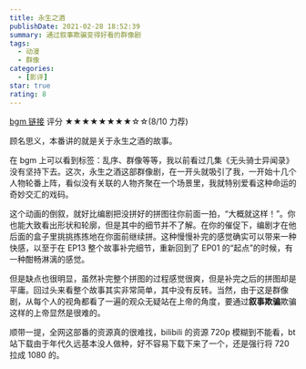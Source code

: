 ```yaml
---
title: 永生之酒
publishDate: 2021-02-28 18:52:39
summary: 通过叙事欺骗变得好看的群像剧
tags:
  - 动漫
  - 群像
categories:
  - [影评]
star: true
rating: 8
---
```


[bgm 链接][1] 评分 ★★★★★★★★☆☆(8/10 力荐)

顾名思义，本番讲的就是关于永生之酒的故事。

在 bgm 上可以看到标签：乱序、群像等等，我以前看过几集《无头骑士异闻录》没有坚持下去。这次，永生之酒这部群像剧，在一开头就吸引了我，一开始十几个人物轮番上阵，看似没有关联的人物齐聚在一个场景里，我就特别爱看这种命运的奇妙交汇的戏码。

这个动画的倒叙，就好比编剧把没拼好的拼图往你前面一拍，“大概就这样！”。你也能大致看出形状和轮廓，但是其中的细节并不了解。在你的催促下，编剧才在他后面的盒子里挑挑拣拣地在你面前继续拼。这种慢慢补完的感觉确实可以带来一种快感，以至于在 EP13 整个故事补完细节，重新回到了 EP01 的“起点”的时候，有一种酣畅淋漓的感觉。

但是缺点也很明显，虽然补完整个拼图的过程感觉很爽，但是补完之后的拼图却是平庸。回过头来看整个故事其实非常简单，其中没有反转。当然，由于这是群像剧，从每个人的视角都看了一遍的观众无疑站在上帝的角度，要通过**叙事欺骗**欺骗这样的上帝显然是很难的。

顺带一提，全网这部番的资源真的很难找，bilibili 的资源 720p 模糊到不能看，bt 站下载由于年代久远基本没人做种，好不容易下载下来了一个，还是强行将 720 拉成 1080 的。

[1]: https://bgm.tv/subject/965
